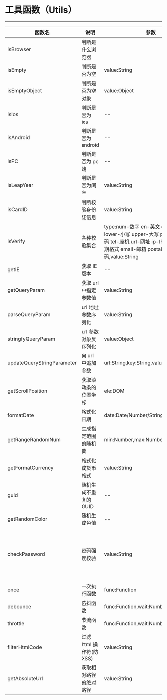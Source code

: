 
# 工具函数（Utils）

---

<Meta title="常用函数/工具函数(Utils)" />

| 函数名                     | 说明                     | 参数                                                                                                                                                   | 返回值                                                             |
| -------------------------- | ------------------------ | ------------------------------------------------------------------------------------------------------------------------------------------------------ | ------------------------------------------------------------------ |
| isBrowser                  | 判断是什么浏览器         |                                                                                                                                                        | value:String 当前浏览器名称                                                     |
| isEmpty                    | 判断是否为空             | value:String                                                                                                                                           | Boolean                                                            |
| isEmptyObject              | 判断是否为空对象         | value:Object                                                                                                                                           | Boolean                                                            |
| isIos                      | 判断是否为 ios           | --                                                                                                                                                     | Boolean                                                            |
| isAndroid                  | 判断是否为 android       | --                                                                                                                                                     | Boolean                                                            |
| isPC                       | 判断是否为 pc 端         | --                                                                                                                                                     | Boolean                                                            |
| isLeapYear                 | 判断是否为闰年           | value:String                                                                                                                                           | Boolean                                                            |
| isCardID                   | 判断校验身份证信息       | value:String                                                                                                                                           | Boolean                                                            |
| isVerify                   | 各种校验集合             | type:num-数字 en-英文 chn-中文 lower-小写 upper-大写 phone-手机号码 tel-座机 url-网址 ip-IP 地址 date-日期格式 email-邮箱 postal-邮政编码,value:String | Boolean                                                            |
| getIE                      | 获取 IE 版本             | --                                                                                                                                                     | 版本号                                                             |
| getQueryParam              | 获取 url 中指定参数值    | value:String                                                                                                                                           | 参数值                                                             |
| parseQueryParam            | url 地址参数序列化       | value:String                                                                                                                                           | Object                                                             |
| stringfyQueryParam         | url 参数对象反序列化     | value:Object                                                                                                                                           | String                                                             |
| updateQueryStringParameter | 向 url 中追加参数        | url:String,key:String,value:any                                                                                                                        | String                                                             |
| getScrollPosition          | 获取滚动条的位置坐标     | ele:DOM                                                                                                                                                | Object{x,y}                                                        |
| formatDate                 | 格式化日期               | date:Date/Number/String,type:String                                                                                                                    | String                                                             |
| getRangeRandomNum          | 生成指定范围的随机数     | min:Number,max:Number,type:Float/Int                                                                                                                   | Float/Int                                                          |
| getFormatCurrency          | 格式化成货币格式         | value:String                                                                                                                                           | String                                                             |
| guid                       | 随机生成不重复的 GUID    | --                                                                                                                                                     | xxxx-xxxx-xxxx-xxxx                                                |
| getRandomColor             | 随机生成色值             | --                                                                                                                                                     | #XXXXXX                                                            |
| checkPassword              | 密码强度校验             | value:String                                                                                                                                           | 1-长度大于 6 且全数字,2-且包含字母,3-且含有大写字母,4-且有特殊字符 |
| once                       | 一次执行函数             | func:Function                                                                                                                                          | --                                                                 |
| debounce                   | 防抖函数                 | func:Function,wait:Number                                                                                                                              | --                                                                 |
| throttle                   | 节流函数                 | func:Function,wait:Number                                                                                                                              | --                                                                 |
| filterHtmlCode             | 过滤 html 操作符(防 XSS) | value:String                                                                                                                                           | String                                                             |
| getAbsoluteUrl             | 获取相对路径的绝对路径   | value:String                                                                                                                                           | String                                                             |

